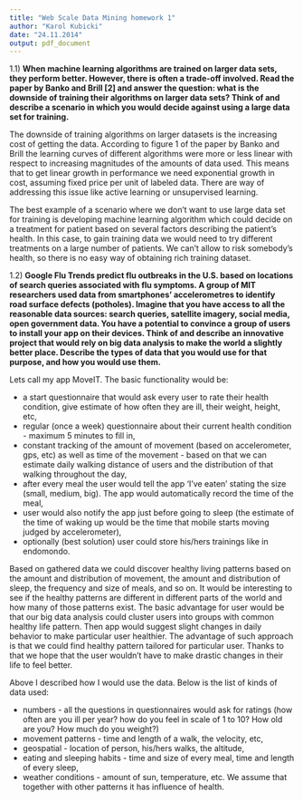 ```yaml
---
title: "Web Scale Data Mining homework 1"
author: "Karol Kubicki"
date: "24.11.2014"
output: pdf_document
---
```



1.1) **When machine learning algorithms are trained on larger data sets, they perform better. However, there is often a trade-off involved. Read the paper by Banko and Brill [2] and answer the question: what is the downside of training their algorithms on larger data sets? Think of and describe a scenario in which you would decide against using a large data set for training.**

The downside of training algorithms on larger datasets is the increasing cost of getting the data. According to figure 1 of the paper by Banko and Brill the learning curves of different algorithms were more or less linear with respect to increasing magnitudes of the amounts of data used. This means that to get linear growth in performance we need exponential growth in cost, assuming fixed price per unit of labeled data. There are way of addressing this issue like active learning or unsupervised learning. 

The best example of a scenario where we don't want to use large data set for training is developing machine learning algorithm which could decide on a treatment for patient based on several factors describing the patient's health. In this case, to gain training data we would need to try different treatments on a large number of patients. We can't allow to risk somebody's health, so there is no easy way of obtaining rich training dataset.


1.2) **Google Flu Trends predict flu outbreaks in the U.S. based on locations of search queries associated with flu symptoms. A group of MIT researchers used data from smartphones’ accelerometres to identify road surface defects (potholes). Imagine that you have access to all the reasonable data sources: search queries, satellite imagery, social media, open government data. You have a potential to convince a group of users to install your app on their devices. Think of and describe an innovative project that would rely on big data analysis to make the world a slightly better place. Describe the types of data that you would use for that purpose, and how you would use them.**

Lets call my app MoveIT. The basic functionality would be:

- a start questionnaire that would ask every user to rate their health condition, give estimate of how often they are ill, their weight, height, etc,
- regular (once a week) questionnaire about their current health condition - maximum 5 minutes to fill in,
- constant tracking of the amount of movement (based on accelerometer, gps, etc) as well as time of the movement - based on that we can estimate daily walking distance of users and the distribution of that walking throughout the day,
- after every meal the user would tell the app 'I've eaten' stating the size (small, medium, big). The app would automatically record the time of the meal,
- user would also notify the app just before going to sleep (the estimate of the time of waking up would be the time that mobile starts moving judged by accelerometer),
- optionally (best solution) user could store his/hers trainings like in endomondo.

Based on gathered data we could discover healthy living patterns based on the amount and distribution of movement, the amount and distribution of sleep, the frequency and size of meals, and so on.
It would be interesting to see if the healthy patterns are different in different parts of the world and how many of those patterns exist.
The basic advantage for user would be that our big data analysis could cluster users into groups with common healthy life pattern. Then app would suggest slight changes in daily behavior to make particular user healthier. 
The advantage of such approach is that we could find healthy pattern tailored for particular user. Thanks to that we hope that the user wouldn't have to make drastic changes in their life to feel better.

Above I described how I would use the data. Below is the list of kinds of data used:

- numbers - all the questions in questionnaires would ask for ratings (how often are you ill per year? how do you feel in scale of 1 to 10? How old are you? How much do you weight?)
- movement patterns - time and length of a walk, the velocity, etc,
- geospatial - location of person, his/hers walks, the altitude,
- eating and sleeping habits - time and size of every meal, time and length of every sleep,
- weather conditions - amount of sun, temperature, etc. We assume that together with other patterns it has influence of health.
